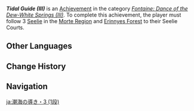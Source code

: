 {{Achievement Infobox
|title        = Tidal Guide (III)
|id           = 80289
|order id     = 265
|category     = Fontaine: Dance of the Dew-White Springs (III)
|description  = Follow 3 Seelie to their Seelie Courts in the [[Morte Region]] and [[Erinnyes Forest]].
|requirements = 
|primogems    = 5
|tracking     = 
|topic        = Seelie
|set          = Tidal Guide (III)
|tier         = 1
|tiers_total  = 3
}}
'''''Tidal Guide (III)''''' is an [[Achievement]] in the category ''[[Fontaine: Dance of the Dew-White Springs (III)]]''. To complete this achievement, the player must follow 3 [[Seelie]] in the [[Morte Region]] and [[Erinnyes Forest]] to their Seelie Courts.

==Other Languages==
{{Other Languages|Transclude=Tidal Guide (III)}}

==Change History==
{{Change History|4.2}}

==Navigation==
{{Achievement Navbox}}

[[ja:潮海の導き・3 (1段)]]